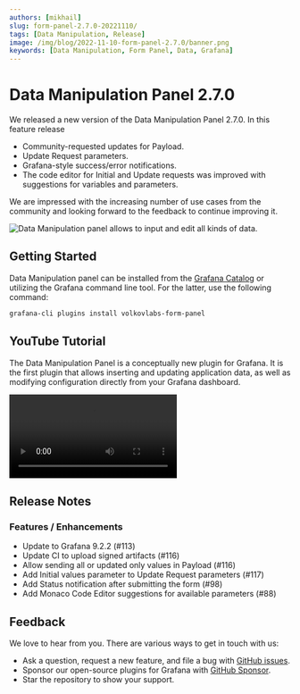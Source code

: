 ```yaml
---
authors: [mikhail]
slug: form-panel-2.7.0-20221110/
tags: [Data Manipulation, Release]
image: /img/blog/2022-11-10-form-panel-2.7.0/banner.png
keywords: [Data Manipulation, Form Panel, Data, Grafana]
---
```



# Data Manipulation Panel 2.7.0

We released a new version of the Data Manipulation Panel 2.7.0. In this feature release

- Community-requested updates for Payload.
- Update Request parameters.
- Grafana-style success/error notifications.
- The code editor for Initial and Update requests was improved with suggestions for variables and parameters.

<!--truncate-->

We are impressed with the increasing number of use cases from the community and looking forward to the feedback to continue improving it.

<Image
  title="Data Manipulation panel allows to input and edit all kinds of data."
  src="/img/blog/2022-11-10-form-panel-2.7.0/panel.png"
/>

## Getting Started

Data Manipulation panel can be installed from the [Grafana Catalog](https://grafana.com/grafana/plugins/volkovlabs-form-panel/) or utilizing the Grafana command line tool. For the latter, use the following command:

```bash
grafana-cli plugins install volkovlabs-form-panel
```

## YouTube Tutorial

The Data Manipulation Panel is a conceptually new plugin for Grafana. It is the first plugin that allows inserting and updating application data, as well as modifying configuration directly from your Grafana dashboard.

<Video
  src="https://www.youtube.com/embed/DXALVG8GijM"
  title="Data Manipulation Plugin for Grafana."
/>

## Release Notes

### Features / Enhancements

- Update to Grafana 9.2.2 (#113)
- Update CI to upload signed artifacts (#116)
- Allow sending all or updated only values in Payload (#116)
- Add Initial values parameter to Update Request parameters (#117)
- Add Status notification after submitting the form (#98)
- Add Monaco Code Editor suggestions for available parameters (#88)

## Feedback

We love to hear from you. There are various ways to get in touch with us:

- Ask a question, request a new feature, and file a bug with [GitHub issues](https://github.com/volkovlabs/volkovlabs-form-panel/issues/new/choose).
- Sponsor our open-source plugins for Grafana with [GitHub Sponsor](https://github.com/sponsors/VolkovLabs).
- Star the repository to show your support.
